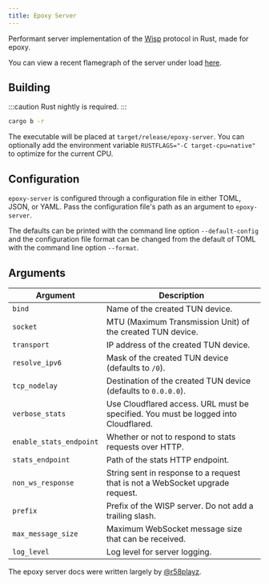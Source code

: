 ```yaml
---
title: Epoxy Server
---
```


Performant server implementation of the [Wisp](/wisp) protocol in Rust, made for epoxy.

You can view a recent flamegraph of the server under load [here](flamegraph.svg?raw=true).

## Building
:::caution
Rust nightly is required.
:::

```bash
cargo b -r
```
The executable will be placed at `target/release/epoxy-server`.
You can optionally add the environment variable `RUSTFLAGS="-C target-cpu=native"` to optimize for the current CPU.

## Configuration
`epoxy-server` is configured through a configuration file in either TOML, JSON, or YAML. Pass the configuration file's path as an argument to `epoxy-server`.

The defaults can be printed with the command line option `--default-config` and the configuration file format can be changed from the default of TOML with the command line option `--format`. 

## Arguments

| Argument                | Description                                                                                                  |
|-------------------------|--------------------------------------------------------------------------------------------------------------|
| `bind`                  | Name of the created TUN device.                                                                              |
| `socket`                | MTU (Maximum Transmission Unit) of the created TUN device.                                                   |
| `transport`             | IP address of the created TUN device.                                                                        |
| `resolve_ipv6`          | Mask of the created TUN device (defaults to `/0`).                                                           |
| `tcp_nodelay`           | Destination of the created TUN device (defaults to `0.0.0.0`).                                               |
| `verbose_stats`         | Use Cloudflared access. URL must be specified. You must be logged into Cloudflared.                          |
| `enable_stats_endpoint` | Whether or not to respond to stats requests over HTTP.                                                       |
| `stats_endpoint`        | Path of the stats HTTP endpoint.                                                                             |
| `non_ws_response`       | String sent in response to a request that is not a WebSocket upgrade request.                                |
| `prefix`                | Prefix of the WISP server. Do not add a trailing slash.                                                      |
| `max_message_size`      | Maximum WebSocket message size that can be received.                                                         |
| `log_level`             | Log level for server logging.                                                                                |


The epoxy server docs were written largely by [@r58playz](https://github.com/r58playz).